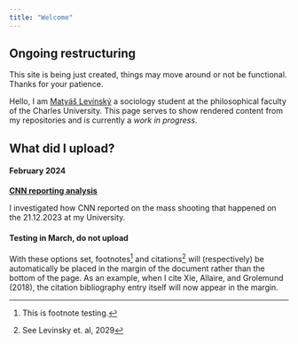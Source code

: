 ```yaml
---
title: "Welcome"
---
```


::: {.callout-warning}
## Ongoing restructuring

This site is being just created, things may move around or not be functional. Thanks for your patience.
:::

Hello, I am [Matyáš Levínský](about.qmd) a sociology student at the philosophical faculty of the Charles University. This page serves to show rendered content from my repositories and is currently a *work in progress*.

## What did I upload?

#### February 2024

[**CNN reporting analysis**](SlerkaProjekt.qmd)

I investigated how CNN reported on the mass shooting that happened on the 21.12.2023 at my University.


#### Testing in March, do not upload

With these options set, footnotes^[This is footnote testing.] and citations^[See Levinsky et. al, 2029] will (respectively) be automatically be placed in the margin of the document rather than the bottom of the page. As an example, when I cite Xie, Allaire, and Grolemund (2018), the citation bibliography entry itself will now appear in the margin. 
